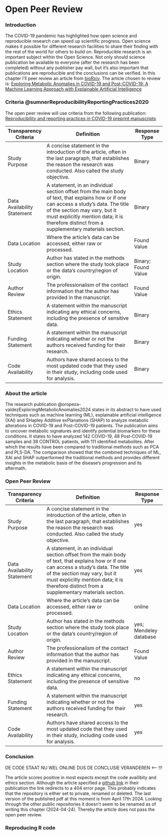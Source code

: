 # Open Peer Review {#04} 
<!-- article to review: https://doi.org/10.1101/2024.04.15.589583 -->
<!-- review criteria: https://doi.org/10.1101/2020.03.24.20042796 -->

### Introduction

<p class="justify">The COVID-19 pandemic has highlighted how open science and reproducible research can speed up scientific progress. Open science makes it possible for different research facilities to share their finding with the rest of the world for others to build on. Reproducible research is an important subject within the Open Science. Not only should science publication be available to everyone (after the research has been completed) without any publisher pay wall, but it's also important that publications are reproducible and the conclusions can be verified. In this chapter I'll peer review an article from [bioRxiv](https://www.biorxiv.org/). The article chosen to review is: [Exploring Metabolic Anomalies in COVID-19 and Post-COVID-19: A Machine Learning Approach with Explainable Artificial Intelligence](https://doi.org/10.1101/2024.04.15.589583)</p>

### Criteria @sumnerReproducibilityReportingPractices2020

<p class="justify">The open peer review will use criteria from the following publication: [Reproducibility and reporting practices in COVID-19 preprint manuscripts](https://doi.org/10.1101/2020.03.24.20042796)</p>

| Transparency Criteria| Definition       | Response Type|
|---------|-------------------------------|----------|
|Study Purpose |A concise statement in the introduction of the article, often in the last paragraph, that establishes the reason the research was conducted. Also called the study objective.| Binary| 
|Data Availability Statement | A statement, in an individual section offset from the main body of text, that explains how or if one can access a study’s data. The title of the section may vary, but it must explicitly mention data; it is therefore distinct from a supplementary materials section.| Binary|
|Data Location | Where the article’s data can be accessed, either raw or processed.| Found Value|
|Study Location| Author has stated in the methods section where the study took place or the data’s country/region of origin.| Binary; Found Value|
|Author Review| The professionalism of the contact information that the author has provided in the manuscript.|Found Value|
|Ethics Statement | A statement within the manuscript indicating any ethical concerns, including the presence of sensitive data.|Binary|
|Funding Statement| A statement within the manuscript indicating whether or not the authors received funding for their research.|Binary|
Code Availability | Authors have shared access to the most updated code that they used in their study, including code used for analysis. |Binary|

### About the article

<p class="justify">The research publication @oropeza-valdezExploringMetabolicAnomalies2024 states in its abstract to have used techniques such as machine learning (ML), explainable artificial intelligence (XAI) and SHapley Additive exPlanations (SHAP) to analyze metabolic alterations in COVID-19 and Post-COVID-19 patients. The publication aims to uncover metabolic signatures and identify potential biomarkers for these conditions. It states to have analyzed 142 COVID-19, 48 Post-COVID-19 samples and 38 CONTROL patients, with 111 identified metabolites. After which the results have been compared to traditional methods such as PCA and PLS-DA. The comparison showed that the combined techniques of ML, XAI and SHAP outperformed the traditional methods and provides different insights in the metabolic basis of the disease’s progression and its aftermath.</p>

### Open Peer Review

| Transparency Criteria| Definition       | Response Type|
|---------|-------------------------------|----------|
|Study Purpose |A concise statement in the introduction of the article, often in the last paragraph, that establishes the reason the research was conducted. Also called the study objective.| yes| 
|Data Availability Statement | A statement, in an individual section offset from the main body of text, that explains how or if one can access a study’s data. The title of the section may vary, but it must explicitly mention data; it is therefore distinct from a supplementary materials section.| yes|
|Data Location | Where the article’s data can be accessed, either raw or processed.| online|
|Study Location| Author has stated in the methods section where the study took place or the data’s country/region of origin.| yes; Mendeley database|
|Author Review| The professionalism of the contact information that the author has provided in the manuscript.|Found Value|
|Ethics Statement | A statement within the manuscript indicating any ethical concerns, including the presence of sensitive data.|no|
|Funding Statement| A statement within the manuscript indicating whether or not the authors received funding for their research.|yes|
Code Availability | Authors have shared access to the most updated code that they used in their study, including code used for analysis. |yes|

### Conclusion
<p class="important">DE CODE STAAT NU WEL ONLINE DUS DE CONCLUSIE VERANDEREN <-- !!!</p>

<p class="justify">The article scores positive in most expects except the code availibity and ethics section. Although the article specified a [github link](https://github.com/resendislab/POST_COVID_Metabolome_MachineLearning) in their publication the link redirects to a 404 error page. This probably indicates that the repository is either set to private, renamed or deleted. The last version of the published pdf at this moment is from April 17th 2024. Looking through the other public repositories it doesn't seem to be renamed as of writing this chapter (2024-04-24). Thereby the article does not pass the open peer review.</p>

### Reproducing R code
